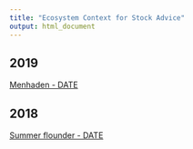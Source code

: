 ```yaml
---
title: "Ecosystem Context for Stock Advice"
output: html_document
---
```

 <!-- ADD LINKS BELOW, note, using the RMD link syntax will open the presentation in the same tab, which is annoying. Use the html with the "_blank" to fix that behavior -->

## 2019
<a href="https://noaa-edab.github.io/ECSA/ECSA_menhaden.html" target="_blank">Menhaden - DATE</a>
 
## 2018
<a href="https://noaa-edab.github.io/ECSA/ECSA_summer-flounder.html" target="_blank">Summer flounder - DATE</a>

